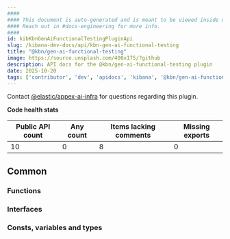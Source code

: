 ```yaml
---
####
#### This document is auto-generated and is meant to be viewed inside our experimental, new docs system.
#### Reach out in #docs-engineering for more info.
####
id: kibKbnGenAiFunctionalTestingPluginApi
slug: /kibana-dev-docs/api/kbn-gen-ai-functional-testing
title: "@kbn/gen-ai-functional-testing"
image: https://source.unsplash.com/400x175/?github
description: API docs for the @kbn/gen-ai-functional-testing plugin
date: 2025-10-20
tags: ['contributor', 'dev', 'apidocs', 'kibana', '@kbn/gen-ai-functional-testing']
---
```




Contact [@elastic/appex-ai-infra](https://github.com/orgs/elastic/teams/appex-ai-infra) for questions regarding this plugin.

**Code health stats**

| Public API count  | Any count | Items lacking comments | Missing exports |
|-------------------|-----------|------------------------|-----------------|
| 10 | 0 | 8 | 0 |

## Common

### Functions
<DocDefinitionList data={kbnGenAiFunctionalTestingObj.common.functions}/>

### Interfaces
<DocDefinitionList data={kbnGenAiFunctionalTestingObj.common.interfaces}/>

### Consts, variables and types
<DocDefinitionList data={kbnGenAiFunctionalTestingObj.common.misc}/>

